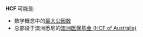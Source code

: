 '''HCF''' 可能是:
*数学概念中的[[最大公因数|最大公因数]]
*总部设于澳洲悉尼的[[澳洲医保基金|澳洲医保基金 (HCF of Australia)]]
{{disambig|cat=三字拉丁字母縮寫消歧義}}